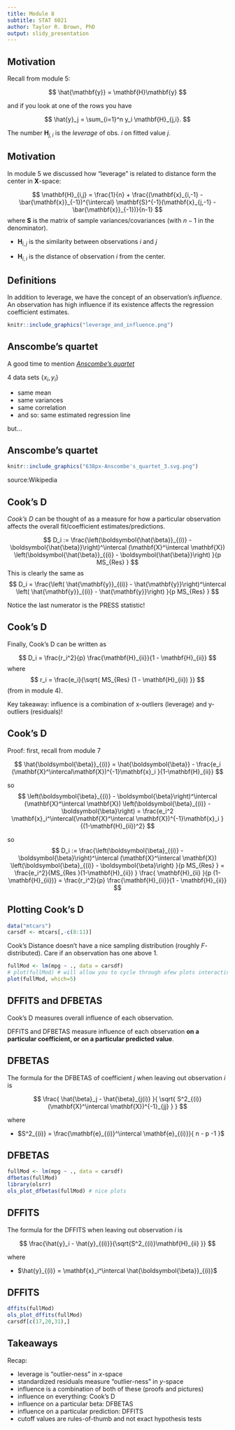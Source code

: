 ```yaml
---
title: Module 8
subtitle: STAT 6021
author: Taylor R. Brown, PhD
output: slidy_presentation
---
```


## Motivation

Recall from module 5:

$$
\hat{\mathbf{y}} = \mathbf{H}\mathbf{y}
$$

and if you look at one of the rows you have 

$$
\hat{y}_j = \sum_{i=1}^n y_i \mathbf{H}_{j,i}.
$$

The number $\mathbf{H}_{j,i}$ is the *leverage* of obs. $i$ on fitted value $j$. 

## Motivation 

In module 5 we discussed how "leverage" is related to distance form the center in $\mathbf{X}$-space:

$$
\mathbf{H}_{i,j} = \frac{1}{n}   + \frac{(\mathbf{x}_{i,-1} - \bar{\mathbf{x}}_{-1})^{\intercal} \mathbf{S}^{-1}(\mathbf{x}_{j,-1} - \bar{\mathbf{x}}_{-1})}{n-1}
$$
where $\mathbf{S}$ is the matrix of sample variances/covariances (with $n-1$ in the denominator).

- $\mathbf{H}_{i,j}$ is the similarity between observations $i$ and $j$

- $\mathbf{H}_{i,i}$ is the distance of observation $i$ from the center.

## Definitions

In addition to leverage, we have the concept of an observation's *influence*. An observation has high influence if its existence affects the regression coefficient estimates.

```r
knitr::include_graphics("leverage_and_influence.png")
```

## Anscombe's quartet

A good time to mention [*Anscombe's quartet*](https://www.tandfonline.com/doi/abs/10.1080/00031305.1973.10478966)

4 data sets $\{x_i, y_i\}$

- same mean
- same variances
- same correlation
- and so: same estimated regression line

but...


## Anscombe's quartet

```r
knitr::include_graphics("638px-Anscombe's_quartet_3.svg.png")
```
source:Wikipedia

## Cook's D

*Cook's D* can be thought of as a measure for how a particular observation affects the overall fit/coefficient estimates/predictions.

$$
D_i := \frac{\left(\boldsymbol{\hat{\beta}}_{(i)} - \boldsymbol{\hat{\beta}}\right)^\intercal (\mathbf{X}^\intercal \mathbf{X}) \left(\boldsymbol{\hat{\beta}}_{(i)} - \boldsymbol{\hat{\beta}}\right) }{p MS_{Res} }
$$
This is clearly the same as 
$$
D_i = \frac{\left( \hat{\mathbf{y}}_{(i)} - \hat{\mathbf{y}}\right)^\intercal \left( \hat{\mathbf{y}}_{(i)} - \hat{\mathbf{y}}\right) }{p MS_{Res} }
$$

Notice the last numerator is the PRESS statistic!


## Cook's D

Finally, Cook's D can be written as

$$
D_i = \frac{r_i^2}{p} \frac{\mathbf{H}_{ii}}{1 - \mathbf{H}_{ii}}
$$
where
$$
r_i = \frac{e_i}{\sqrt{ MS_{Res} (1 - \mathbf{H}_{ii}) }} 
$$
(from in module 4). 

Key takeaway: influence is a combination of x-outliers (leverage) and y-outliers (residuals)!

## Cook's D

Proof: first, recall from module 7

$$
\hat{\boldsymbol{\beta}}_{(i)} = \hat{\boldsymbol{\beta}} - \frac{e_i (\mathbf{X}^\intercal\mathbf{X})^{-1}\mathbf{x}_i }{1-\mathbf{H}_{ii}}
$$

so
$$
\left(\boldsymbol{\beta}_{(i)} - \boldsymbol{\beta}\right)^\intercal (\mathbf{X}^\intercal \mathbf{X}) \left(\boldsymbol{\beta}_{(i)} - \boldsymbol{\beta}\right) = \frac{e_i^2 \mathbf{x}_i^\intercal(\mathbf{X}^\intercal \mathbf{X})^{-1}\mathbf{x}_i   }{(1-\mathbf{H}_{ii})^2}
$$

so
$$
D_i := \frac{\left(\boldsymbol{\beta}_{(i)} - \boldsymbol{\beta}\right)^\intercal (\mathbf{X}^\intercal \mathbf{X}) \left(\boldsymbol{\beta}_{(i)} - \boldsymbol{\beta}\right) }{p MS_{Res} } = \frac{e_i^2}{MS_{Res }(1-\mathbf{H}_{ii}) } \frac{ \mathbf{H}_{ii}   }{p (1-\mathbf{H}_{ii})} = \frac{r_i^2}{p} \frac{\mathbf{H}_{ii}}{1 - \mathbf{H}_{ii}}
$$

## Plotting Cook's D

```r
data("mtcars")
carsdf <- mtcars[,-c(8:11)]
```

Cook's Distance doesn't have a nice sampling distribution (roughly $F$-distributed). Care if an observation has one above $1$.

```r
fullMod <- lm(mpg ~ ., data = carsdf)
# plot(fullMod) # will allow you to cycle through afew plots interactively!
plot(fullMod, which=5)
```


## DFFITS and DFBETAS

Cook's D measures overall influence of each observation.

DFFITS and DFBETAS measure influence of each observation **on a particular coefficient, or on a particular predicted value**.

## DFBETAS

The formula for the DFBETAS of coefficient $j$ when leaving out observation $i$ is

$$
\frac{ \hat{\beta}_j - \hat{\beta}_{j(i)} }{ \sqrt{ S^2_{(i)} (\mathbf{X}^\intercal \mathbf{X})^{-1}_{jj} } }
$$

where 

- $S^2_{(i)} = \frac{\mathbf{e}_{(i)}^\intercal \mathbf{e}_{(i)}}{ n - p -1 }$

## DFBETAS

```r
fullMod <- lm(mpg ~ ., data = carsdf)
dfbetas(fullMod)
library(olsrr)
ols_plot_dfbetas(fullMod) # nice plots
```

## DFFITS

The formula for the DFFITS when leaving out observation $i$ is

$$
\frac{\hat{y}_i - \hat{y}_{(i)}}{\sqrt{S^2_{(i)}\mathbf{H}_{ii} }}
$$

where 

- $\hat{y}_{(i)} = \mathbf{x}_i^\intercal \hat{\boldsymbol{\beta}}_{(i)}$

## DFFITS

```r
dffits(fullMod)
ols_plot_dffits(fullMod)
carsdf[c(17,20,31),]
```



## Takeaways

Recap:

- leverage is "outlier-ness" in $x$-space
- standardized residuals measure "outlier-ness" in $y$-space
- influence is a combination of both of these (proofs and pictures)
- influence on everything: Cook's D
- influence on a particular beta: DFBETAS
- influence on a particular prediction: DFFITS
- cutoff values are rules-of-thumb and not exact hypothesis tests
